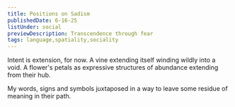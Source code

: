 ```yaml
---
title: Positions on Sadism
publishedDate: 6-16-25
listUnder: social
previewDescription: Transcendence through fear
tags: language,spatiality,sociality
---
```


Intent is extension, for now.
A vine extending itself winding wildly into a void.
A flower's petals as expressive structures of abundance extending from their hub.

My words, signs and symbols juxtaposed in a way to leave some residue of meaning in their path.


